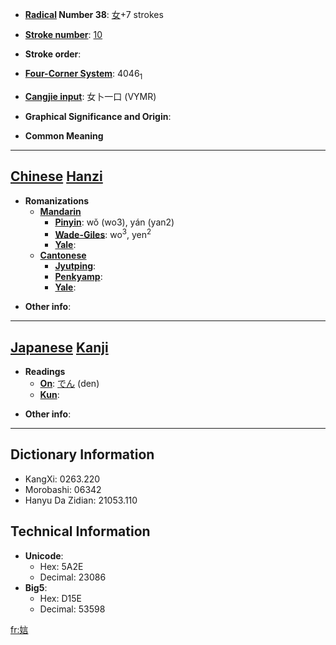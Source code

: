 * '''[[Wiktionary:Chinese radical index| Radical]] Number 38''': [[Wiktionary:Chinese radical index 女|女]]+7 strokes

* '''[[Wiktionary:Chinese total strokes index|Stroke number]]''': [[Wiktionary:Chinese total strokes index 10|10]]

* '''Stroke order''': 

* '''[[Wiktionary:Chinese four corner index|Four-Corner System]]''': 4046<sub>1</sub>

* '''[[Wiktionary:Chinese Cangjie index|Cangjie input]]''': 女卜一口 (VYMR)

* '''Graphical Significance and Origin''': 

* '''Common Meaning'''

----

== [[Chinese]] [[Hanzi]] ==

* '''Romanizations'''
** '''[[Mandarin]]'''
*** '''[[Pinyin]]''': wǒ (wo3), yán (yan2)
*** '''[[Wade-Giles]]''': wo<sup>3</sup>, yen<sup>2</sup>
*** '''[[Yale]]''': 
** '''[[Cantonese]]'''
*** '''[[Jyutping]]''':
*** '''[[Penkyamp]]''': 
*** '''[[Yale]]''': 

* '''Other info''': 

----

== [[Japanese]] [[Kanji]] ==

* '''Readings'''
** '''[[On]]''': [[でん]] (den)
** '''[[Kun]]''': 

* '''Other info''':  

----

== Dictionary Information ==

* KangXi: 0263.220
* Morobashi: 06342
* Hanyu Da Zidian: 21053.110

== Technical Information ==

* '''Unicode''':
** Hex: 5A2E
** Decimal: 23086
* '''Big5''':
** Hex: D15E
** Decimal: 53598

[[fr:娮]]